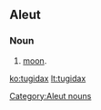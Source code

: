 ==Aleut==

===Noun===
{{head|ale|nouns}}

# [[moon]].

[[Category:Aleut nouns]]

[[ko:tugidax]]
[[lt:tugidax]]